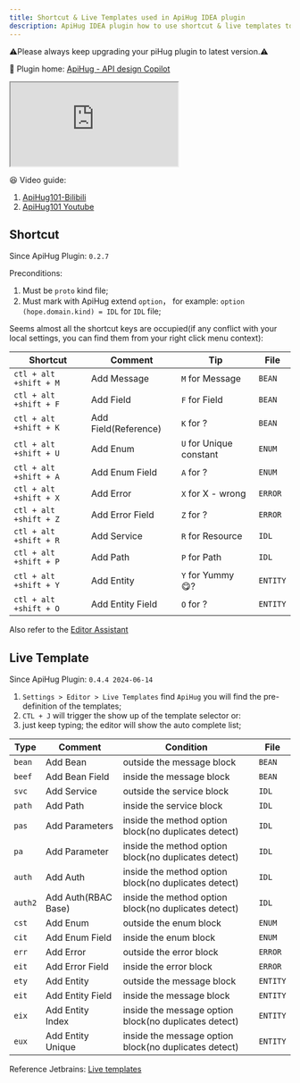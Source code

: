 ```yaml
---
title: Shortcut & Live Templates used in ApiHug IDEA plugin
description: ApiHug IDEA plugin how to use shortcut & live templates to speed up
---
```


⚠️Please always keep upgrading your piHug plugin to latest version.⚠️

💝 Plugin home: [ApiHug - API design Copilot](https://plugins.jetbrains.com/plugin/23534-apihug--api-design-copilot)

<div>
  <iframe
    src="https://plugins.jetbrains.com/embeddable/install/23534"
    border="0"
    height={'48px'}
    allow="accelerometer; autoplay; clipboard-write; encrypted-media; gyroscope; picture-in-picture"
    allowFullScreen
  ></iframe>
</div>

😆 Video guide:

1. [ApiHug101-Bilibili](https://space.bilibili.com/666522636)
2. [ApiHug101 Youtube](https://youtube.com/@ApiHug?si=C1yw0poHA01zbmyj)


## Shortcut

Since ApiHug Plugin: `0.2.7`

Preconditions:
1. Must be `proto` kind file;
2. Must mark with ApiHug extend `option`， for example: `option (hope.domain.kind) = IDL` for `IDL` file;

Seems almost all the shortcut keys are occupied(if any conflict with your local settings, you can find them from your right click menu context):

| Shortcut               | Comment              | Tip                     | File     |
|------------------------|----------------------|-------------------------|----------|
| `ctl + alt +shift + M` | Add Message          | `M` for Message         | `BEAN`   |
| `ctl + alt +shift + F` | Add Field            | `F` for Field           | `BEAN`   |
| `ctl + alt +shift + K` | Add Field(Reference) | `K` for ?               | `BEAN`   |
| `ctl + alt +shift + U` | Add Enum             | `U` for Unique constant | `ENUM`   |
| `ctl + alt +shift + A` | Add Enum Field       | `A` for ?               | `ENUM`   |
| `ctl + alt +shift + X` | Add Error            | `X` for X - wrong       | `ERROR`  |
| `ctl + alt +shift + Z` | Add Error Field      | `Z` for ?               | `ERROR`  |
| `ctl + alt +shift + R` | Add Service          | `R` for Resource        | `IDL`    |
| `ctl + alt +shift + P` | Add Path             | `P` for Path            | `IDL`    |
| `ctl + alt +shift + Y` | Add Entity           | `Y` for Yummy 😋?       | `ENTITY` |
| `ctl + alt +shift + O` | Add Entity Field     | `O` for ?               | `ENTITY` |

Also refer to the [Editor Assistant](/docs/idea/015-editor)

## Live Template

Since ApiHug Plugin: `0.4.4 2024-06-14`

1. `Settings > Editor > Live Templates` find `ApiHug` you will find the pre-definition of the templates;
2. `CTL + J` will trigger the show up of the template selector or:
3.  just keep typing; the editor will show the auto complete list;

| Type    | Comment             | Condition                                             | File     |
|---------|---------------------|-------------------------------------------------------|----------|
| `bean`  | Add Bean            | outside the message block                             | `BEAN`   |
| `beef`  | Add Bean Field      | inside the message block                              | `BEAN`   |
| `svc`   | Add Service         | outside the service block                             | `IDL`    |
| `path`  | Add Path            | inside the service block                              | `IDL`    |
| `pas`   | Add Parameters      | inside the method option block(no duplicates detect)  | `IDL`    |
| `pa`    | Add Parameter       | inside the method option block(no duplicates detect)  | `IDL`    |
| `auth`  | Add Auth            | inside the method option block(no duplicates detect)  | `IDL`    |
| `auth2` | Add Auth(RBAC Base) | inside the method option block(no duplicates detect)  | `IDL`    |
| `cst`   | Add Enum            | outside the enum block                                | `ENUM`   |
| `cit`   | Add Enum Field      | inside the enum block                                 | `ENUM`   |
| `err`   | Add Error           | outside the error block                               | `ERROR`  |
| `eit`   | Add Error Field     | inside the error block                                | `ERROR`  |
| `ety`   | Add Entity          | outside the message block                             | `ENTITY` |
| `eit`   | Add Entity Field    | inside the message block                              | `ENTITY` |
| `eix`   | Add Entity Index    | inside the message option block(no duplicates detect) | `ENTITY` |
| `eux`   | Add Entity Unique   | inside the message option block(no duplicates detect) | `ENTITY` |

Reference Jetbrains: [Live templates](https://www.jetbrains.com/help/idea/using-live-templates.html)
